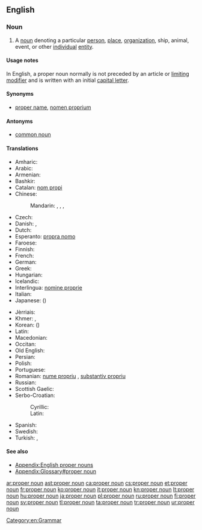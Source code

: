 ==English==
{{wikipedia}}

===Noun===
{{examples-right|''Mike'', ''United Nations''}}
{{en-noun|head=[[proper]] [[noun]]}}

# A [[noun]] denoting a particular [[person]], [[place]], [[organization]], ship, animal, event, or other [[individual]] [[entity]].

====Usage notes====
{{mainapp|English proper nouns}}
In English, a proper noun normally is not preceded by an article or [[limiting modifier]] and is written with an initial [[capital letter]].

====Synonyms====
* [[proper name]], [[nomen proprium]]

====Antonyms====
* [[common noun]]

====Translations====
{{trans-top|The name of a particular person, place, organization or other individual entity}}
* Amharic: {{t-|am|የተፀውኦ ስም|tr=yätäTS'äwao sm|sc=Ethi}}
* Arabic: {{t-|ar|اسم علم|tr=ism 3alam}}
* Armenian: {{t-|hy|հատուկ անուն|tr=hatuk anun}}
* Bashkir: {{tø|ba|яңғыҙлыҡ исем|tr=yaŋğïðlïq isem|sc=Cyrl}}
* Catalan: [[nom propi]]
* Chinese:
*: Mandarin: {{t-|cmn|專有名詞|sc=Hani}}, {{t-|cmn|专有名词|tr=zhuānyǒu míngcí|sc=Hani}}, {{t-|cmn|固有名詞|sc=Hani}}, {{t|cmn|固有名词|tr=gùyǒu míngcí|sc=Hani}}
* Czech: {{t+|cs|vlastní jméno|n}}
* Danish: {{t+|da|proprium}}, {{t-|da|egennavn}}
* Dutch: {{t+|nl|eigennaam|m}}
* Esperanto: [[propra nomo]]
* Faroese: {{t-|fo|sernavn|n}}
* Finnish: {{t+|fi|erisnimi}}
* French: {{t+|fr|nom propre}}
* German: {{t+|de|Eigenname|m}}
* Greek: {{t+|el|κύριο όνομα|n|tr=kýrio ónoma|sc=Grek}}
* Hungarian: {{t+|hu|tulajdonnév}}
* Icelandic: {{t-|is|eiginnafn|n}}
* Interlingua: [[nomine proprie]]
* Italian: {{t+|it|nome proprio}}
* Japanese: {{t+|ja|固有名詞|tr=koyūmeishi}}({{Jpan|こゆうめいし}})
{{trans-mid}}
* Jèrriais: {{tø|roa-jer|nom propre|m}}
* Khmer: {{t-|km|អសាធារណនាម|tr=ak sathea raknak neam|sc=Khmr}}, {{t-|km|នាមអសាធារណ៍|tr=neam ak sathea|sc=Khmr}}
* Korean: {{t+|ko|고유명사|tr=goyumyeongsa|sc=Hang}} ({{t+|ko|固有名詞|sc=Hani}})
* Latin: {{t-|la|nomen proprium|n|alt=nōmen proprium}}
* Macedonian: {{t-|mk|лична именка|f|tr=líčna ímenka}}
* Occitan: {{t-|oc|nom pròpri|m}}
* Old English: {{t-|ang|agen nama|m|alt=āgen nama}}
* Persian: {{t+|fa|اسم خاص|sc=fa-Arab}}
* Polish: {{t+|pl|nazwa własna|f}}
* Portuguese: {{t+|pt|substantivo próprio|m}}
* Romanian: [[nume propriu]] {{n}}, [[substantiv propriu]] {{n}}
* Russian: {{t+|ru|имя собственное|n|tr=ímja sóbstvennoje}}
* Scottish Gaelic: {{t-|gd|ainmear sònrachaidh|m}}
* Serbo-Croatian:
*: Cyrillic: {{t-|sh|властита именица|f|tr=vlastita imenica|sc=Cyrl}}
*: Latin: {{t-|sh|vlastita imenica|f}}
* Spanish: {{t+|es|nombre propio}}
* Swedish: {{t+|sv|egennamn}}
* Turkish: {{t+|tr|özel ad}}, {{t+|tr|özel isim}}
{{trans-bottom}}

====See also====
* [[Appendix:English proper nouns]]
* [[Appendix:Glossary#proper noun]]

[[Category:en:Grammar]]

[[ar:proper noun]]
[[ast:proper noun]]
[[ca:proper noun]]
[[cs:proper noun]]
[[et:proper noun]]
[[fr:proper noun]]
[[ko:proper noun]]
[[it:proper noun]]
[[kn:proper noun]]
[[lt:proper noun]]
[[hu:proper noun]]
[[ja:proper noun]]
[[pl:proper noun]]
[[ru:proper noun]]
[[fi:proper noun]]
[[sv:proper noun]]
[[tl:proper noun]]
[[ta:proper noun]]
[[tr:proper noun]]
[[ur:proper noun]]